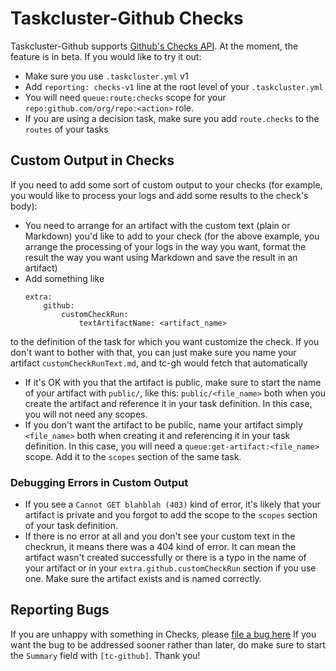 # Taskcluster-Github Checks

Taskcluster-Github supports [Github's Checks API](https://developer.github.com/v3/checks/).
At the moment, the feature is in beta. If you would like to try it out:
* Make sure you use `.taskcluster.yml` v1
* Add `reporting: checks-v1` line at the root level of your `.taskcluster.yml`
* You will need `queue:route:checks` scope for your `repo:github.com/org/repo:<action>` role.
* If you are using a decision task, make sure you add `route.checks` to the `routes` of your tasks

## Custom Output in Checks

If you need to add some sort of custom output to your checks (for example, you would like to process
your logs and add some results to the check's body):
* You need to arrange for an artifact with the custom text (plain or Markdown) you'd like to add to your check 
 (for the above example, you arrange the processing of your logs in the way you want, 
 format the result the way you want using Markdown and save the result in an artifact)
* Add something like 
    ```YML
    extra:
        github:
            customCheckRun:
                textArtifactName: <artifact_name>
    ```
 to the definition of the task for which you want customize the check. If you don't want to bother with that,
 you can just make sure you name your artifact `customCheckRunText.md`, and tc-gh would fetch that automatically
* If it's OK with you that the artifact is public, make sure to start the name of your artifact with
 `public/`, like this: `public/<file_name>` both when you create the artifact and reference it in your
 task definition. In this case, you will not need any scopes.
* If you don't want the artifact to be public, name your artifact simply `<file_name>` both when creating it
 and referencing it in your task definition. In this case, you will need a `queue:get-artifact:<file_name>`
 scope. Add it to the `scopes` section of the same task.
 
### Debugging Errors in Custom Output
 
* If you see a `Cannot GET blahblah (403)` kind of error, it's likely that your artifact is private and you
  forgot to add the scope to the `scopes` section of your task definition.
* If there is no error at all and you don't see your custom text in the checkrun, it means there was a 
  404 kind of error. It can mean the artifact wasn't created successfully or there is a typo in the name of your
  artifact or in your `extra.github.customCheckRun` section if you use one.
  Make sure the artifact exists and is named correctly.
  
## Reporting Bugs

If you are unhappy with something in Checks, please [file a bug here](https://bugzilla.mozilla.org/enter_bug.cgi?product=Taskcluster&component=Services)
If you want the bug to be addressed sooner rather than later, do make sure to start the `Summary` field with `[tc-github]`.
Thank you!